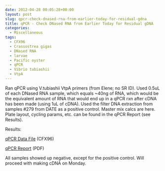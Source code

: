 ```yaml
---
date: 2012-04-28 00:05:28+00:00
layout: post
slug: qpcr-check-dnased-rna-from-earlier-today-for-residual-gdna
title: qPCR - Check DNased RNA from Earlier Today for Residual gDNA
categories:
  - Miscellaneous
tags:
  - CFX96
  - Crassostrea gigas
  - DNased RNA
  - larvae
  - Pacific oyster
  - qPCR
  - Vibrio tubiashii
  - VtpA
---
```


Ran qPCR using V.tubiashii VtpA primers (from Elene; no SR ID). Used 0.5uL of each DNased RNA sample, which equals ~40ng of RNA, which would be the equivalent amount of RNA that would end up in a qPCR rxn after cDNA has been made (using 1uL of cDNA). Used the filter DNA extraction from samples #279 from DATE as a positive control. Master mix calcs are here. Plate layout, cycling params, etc. can be found in the qPCR Report (see Results).

Results:

[qPCR Data File](https://eagle.fish.washington.edu/Arabidopsis/qpcr/CFX96/Roberts%20Lab_2012-04-27%2013-31-42_CC009827.pcrd) (CFX96)

[qPCR Report](https://eagle.fish.washington.edu/Arabidopsis/qpcr/CFX96/Roberts%20Lab_2012-04-27%2013-31-42_CC009827.pdf) (PDF)

All samples showed up negative, except for the positive control. Will proceed with making cDNA on Monday.

